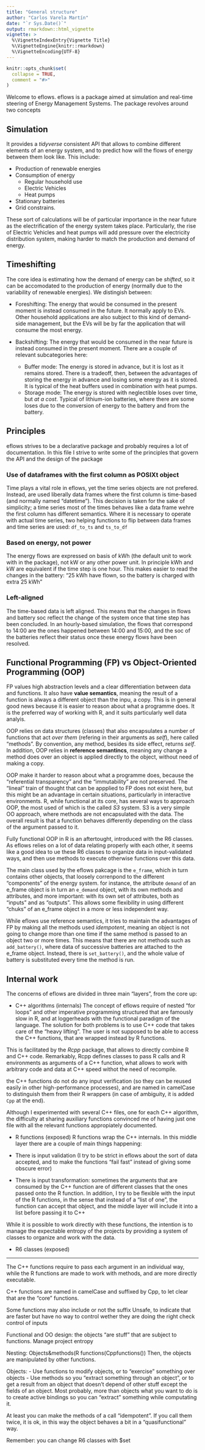 ```yaml
---
title: "General structure"
author: "Carlos Varela Martín"
date: "`r Sys.Date()`"
output: rmarkdown::html_vignette
vignette: >
  %\VignetteIndexEntry{Vignette Title}
  %\VignetteEngine{knitr::rmarkdown}
  %\VignetteEncoding{UTF-8}
---
```


```r
knitr::opts_chunk$set(
  collapse = TRUE,
  comment = "#>"
)
```

Welcome to eflows. eflows is a package aimed at simulation and real-time steering of Energy Management Systems. The package revolves around two concepts 

## Simulation

It provides a *tidyverse* consistent API that allows to combine different elements of an energy system, and to predict how will the flows of energy between them look like. This include: 

- Production of renewable energies
- Consumption of energy
  - Regular household use
  - Electric Vehicles
  - Heat pumps
- Stationary batteries
- Grid constrains.

These sort of calculations will be of particular importance in the near future as the electrification of the energy system takes place. Particularly, the rise of Electric Vehicles and heat pumps will add pressure over the electricity distribution system, making harder to match the production and demand of energy. 

## Timeshifting

The core idea is estimating how the demand of energy can be *shifted*, so it can be accomodated to the production of energy (normally due to the variability of renewable energies). We distingish between: 

- Foreshifting: The energy that would be consumed in the present moment is instead consumed in the future. It normally apply to EVs. Other household applications are also subject to this kind of demand-side management, but the EVs will be by far the application that will consume the most energy. 

- Backshifting: The energy that would be consumed in the near future is instead consumed in the present moment. There are a couple of relevant subcategories here: 
  - Buffer mode: The energy is stored in advance, but it is lost as it remains stored. There is a tradeoff, then, between the advantages of storing the energy in advance and losing some energy as it is stored. It is typical of the heat buffers used in combination with heat pumps. 
  - Storage mode: The energy is stored with neglectible loses over time, but *at a cost*. Typical of lithium-ion batteries, where there are some loses due to the conversion of energy to the battery and from the battery. 
  
## Principles
  
eflows strives to be a declarative package and probably requires a lot of documentation. In this file I strive to write some of the principles that govern the API and the design of the package

### Use of dataframes with the first column as POSIXt object
Time plays a vital role in eflows, yet the time series objects are not prefered. Instead, are used liberally data frames where the first column is time-based (and normally named "datetime"). This decision is taken for the sake of simplicity; a time series most of the times behaves like a data frame wehre the first column has different semantics. Where it is necessary to operate with actual time series, two helping functions to flip between data frames and time series are used: `df_to_ts` and `ts_to_df`


### Based on energy, not power
The energy flows are expressed on basis of kWh (the default unit to work with in the package), not kW or any other power unit. In principle kWh and kW are equivalent if the time step is one hour. This makes easier to read the changes in the battery: "25 kWh have flown, so the battery is charged with extra 25 kWh"

### Left-aligned
The time-based data is left aligned. This means that the changes in flows and battery soc reflect the change of the system once that time step has been concluded. In an hourly-based simulation, the flows that correspond to 14:00 are the ones happened between 14:00 and 15:00, and the soc of the batteries reflect their status once these energy flows have been resolved.

## Functional Programming (FP) vs Object-Oriented Programming (OOP)
FP values high abstraction levels and a clear differentiation between data and functions. It also have **value semantics**, meaning the result of a function is always a different object than the inpu, a copy. This is in general good news because it is easier to reason about what a programme does. It is the preferred way of working with R, and it suits particularly well data analyis. 

OOP relies on data structures (classes) that also encapsulates a number of functions that act *over them* (refering in their arguments as *self*), here called "methods". By convention, any method, besides its side effect, returns *self*. In addition, OOP relies in **reference semantincs**, meaning any change a method does over an object is applied directly to the object, without need of making a copy. 

OOP make it harder to reason about what a programme does, because the "referential transparency" and the "immutability" are not preserved. The "lineal" train of thought that can be appplied to FP does not exist here, but this might be an advantage in certain situations, particularly in interactive environments. R, while functional at its core, has several ways to approach OOP, the most used of which is the called *S3* system. S3 is a very simple OO approach, where methods are not encapsulated with the data. The overall result is that a function behaves differently depending on the class of the argument passed to it. 

Fully functional OOP in R is an aftertought, introduced with the R6 classes. As eflows relies on a lot of data relating properly with each other, it seems like a good idea to ue these R6 classes to organize data in input-validated ways, and then use methods to execute otherwise functions over this data. 

The main class used by the eflows pakcage is the `e_frame`, which in turn contains other objects, that loosely correnpond to the different "components" of the energy system. for instance, the attribute `demand` of an e_frame object is in turn an `e_demand` object, with its own methods and attributes, and more important: with its own set of attributes, both as "inputs" and as "outputs". This allows some flexibility in using different "chuks" of an e_frame object in a more or less independent way. 

While eflows use reference semantics, it tries to maintain the advantages of FP by making all the methods used *idempotent*, meaning an object is not going to change more than one time if the same method is passed to an object two or more times. This means that there are not methods such as `add_battery()`, where data of successive batteries are attached to the e_frame object. Instead, there is `set_battery()`, and the whole value of battery is substituted every time the method is run. 


## Internal work
The concerns of eflows are divided in three main "layers", from the core up: 

- C++ algorithms (internals)
The concept of eflows require of nested "for loops" and other imperative programming structured that are famously slow in R, and at loggerheads with the functional paradigm of the language. The solution for both problems is to use C++ code that takes care of the "heavy lifting". The user is not supposed to be able to access the C++ functions, that are wrapped instead by R functions. 

This is facilitated by the *Rcpp* package, that allows to directly combine R and C++ code. Remarkably, Rcpp defines classes to pass R calls and R environments as arguments of a C++ function, what allows to work with arbitrary code and data at C++ speed withot the need of recompile.   

the C++ functions do not do any input verification (so they can be reused easily in other high-performance processes), and are named in camelCase to distinguish them from their R wrappers (in case of ambiguity, it is added `Cpp` at the end).

Although I experimented with several C++ files, one for each C++ algorithm, the difficulty at sharing auxiliary functions convinced me of having just one file with all the relevant functions appropiately documented. 

- R functions (exposed)
R functions wrap the C++ internals. In this middle layer there are a couple of main things happening: 

- There is input validation (I try to be strict in eflows about the sort of data accepted, and to make the functions "fail fast" instead of giving some obscure error)
- There is input transformation: sometimes the arguments that are consumed by the C++ function are of different classes that the ones passed onto the R function. In addition, I try to be flexible with the input of the R functions, in the sense that instead of a "list of one", the function can accept that object, and the middle layer will include it into a list before passing it to C++

While it is possible to work directly with these functions, the intention is to manage the expectable entropy of the projects by providing a system of classes to organize and work with the data. 

- R6 classes (exposed)










-----------------

The C++ functions require to pass each argument in an individual way, while the R functions are made to work with methods, and are more directly executable. 

C++ functions are named in camelCase and suffixed by Cpp, to let clear that are the "core" functions. 

Some functions may also include or not the suffix Unsafe, to indicate that are faster but have no way to control wether they are doing the right check control of inputs

Functional and OO design: the objects "are stuff" that are subject to functions. Manage project entropy

Nesting: Objects&methods(R functions(Cppfunctions())
Then, the objects are manipulated by other functions.

Objects: 
- Use functions to modify objects, or to "exercise" something over objects
- Use methods so you "extract something through an object", or to get a result from an object that doesn't depend of other stuff except the fields of an object. 
Most probably, more than objects what you want to do is to create active bindings so you can "extract" something while computating it. 

At least you can make the methods of a call "idempotent". If you call them twice, it is ok, in this way the object behaves a bit in a "quasifunctional" way. 

Remember: you can change R6 classes with $set
